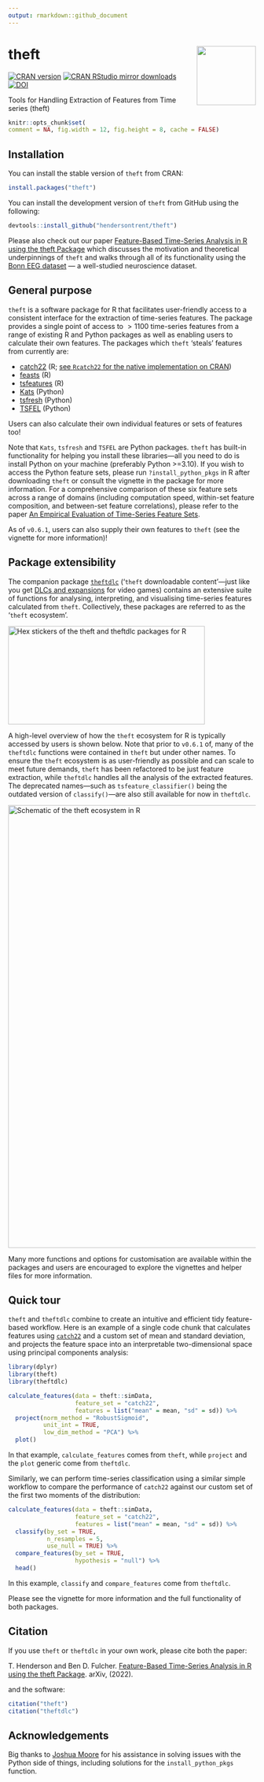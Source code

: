 ```yaml
---
output: rmarkdown::github_document
---
```


# theft <img src="man/figures/logo.png" align="right" width="120" />

[![CRAN version](https://www.r-pkg.org/badges/version/theft)](https://www.r-pkg.org/pkg/theft)
[![CRAN RStudio mirror downloads](https://cranlogs.r-pkg.org/badges/theft)](https://www.r-pkg.org/pkg/theft)
[![DOI](https://zenodo.org/badge/351259952.svg)](https://zenodo.org/badge/latestdoi/351259952)

Tools for Handling Extraction of Features from Time series (theft)

```r
knitr::opts_chunk$set(
comment = NA, fig.width = 12, fig.height = 8, cache = FALSE)
```

## Installation

You can install the stable version of `theft` from CRAN:

```r
install.packages("theft")
```

You can install the development version of `theft` from GitHub using the following:

```r
devtools::install_github("hendersontrent/theft")
```

Please also check out our paper [Feature-Based Time-Series Analysis in R using the theft Package](https://arxiv.org/abs/2208.06146) which discusses the motivation and theoretical underpinnings of `theft` and walks through all of its functionality using the [Bonn EEG dataset](https://pubmed.ncbi.nlm.nih.gov/11736210/) --- a well-studied neuroscience dataset.

## General purpose

`theft` is a software package for R that facilitates user-friendly access to a consistent interface for the extraction of time-series features. The package provides a single point of access to $>1100$ time-series features from a range of existing R and Python packages as well as enabling users to calculate their own features. The packages which `theft` 'steals' features from currently are:

* [catch22](https://link.springer.com/article/10.1007/s10618-019-00647-x) (R; [see `Rcatch22` for the native implementation on CRAN](https://github.com/hendersontrent/Rcatch22))
* [feasts](https://feasts.tidyverts.org) (R)
* [tsfeatures](https://github.com/robjhyndman/tsfeatures) (R)
* [Kats](https://facebookresearch.github.io/Kats/) (Python)
* [tsfresh](https://tsfresh.com) (Python)
* [TSFEL](https://tsfel.readthedocs.io/en/latest/) (Python)

Users can also calculate their own individual features or sets of features too!

Note that `Kats`, `tsfresh` and `TSFEL` are Python packages. `theft` has built-in functionality for helping you install these libraries---all you need to do is install Python on your machine (preferably Python >=3.10). If you wish to access the Python feature sets, please run `?install_python_pkgs` in R after downloading `theft` or consult the vignette in the package for more information. For a comprehensive comparison of these six feature sets across a range of domains (including computation speed, within-set feature composition, and between-set feature correlations), please refer to the paper [An Empirical Evaluation of Time-Series Feature Sets](https://ieeexplore.ieee.org/document/9679937).

As of `v0.6.1`, users can also supply their own features to `theft` (see the vignette for more information)!

## Package extensibility

The companion package [`theftdlc`](https://github.com/hendersontrent/theftdlc) ('`theft` downloadable content'---just like you get [DLCs and expansions](https://en.bandainamcoent.eu/elden-ring/elden-ring/shadow-of-the-erdtree) for video games) contains an extensive suite of functions for analysing, interpreting, and visualising time-series features calculated from `theft`. Collectively, these packages are referred to as the '`theft` ecosystem'.

<img src="man/figures/theft-packages.png" width="400" height="200" alt="Hex stickers of the theft and theftdlc packages for R" />

A high-level overview of how the `theft` ecosystem for R is typically accessed by users is shown below. Note that prior to `v0.6.1` of, many of the `theftdlc` functions were contained in `theft` but under other names. To ensure the `theft` ecosystem is as user-friendly as possible and can scale to meet future demands, `theft` has been refactored to be just feature extraction, while `theftdlc` handles all the analysis of the extracted features. The deprecated names---such as `tsfeature_classifier()` being the outdated version of `classify()`---are also still available for now in `theftdlc`.

<img src="man/figures/theft-ecosystem.png" width="900" alt="Schematic of the theft ecosystem in R" />

Many more functions and options for customisation are available within the packages and users are encouraged to explore the vignettes and helper files for more information.

## Quick tour

`theft` and `theftdlc` combine to create an intuitive and efficient tidy feature-based workflow. Here is an example of a single code chunk that calculates features using [`catch22`](https://github.com/hendersontrent/Rcatch22) and a custom set of mean and standard deviation, and projects the feature space into an interpretable two-dimensional space using principal components analysis:

```r
library(dplyr)
library(theft)
library(theftdlc)

calculate_features(data = theft::simData, 
                   feature_set = "catch22",
                   features = list("mean" = mean, "sd" = sd)) %>%
  project(norm_method = "RobustSigmoid",
          unit_int = TRUE,
          low_dim_method = "PCA") %>%
  plot()
```

In that example, `calculate_features` comes from `theft`, while `project` and the `plot` generic come from `theftdlc`.

Similarly, we can perform time-series classification using a similar simple workflow to compare the performance of `catch22` against our custom set of the first two moments of the distribution:

```r
calculate_features(data = theft::simData, 
                   feature_set = "catch22",
                   features = list("mean" = mean, "sd" = sd)) %>%
  classify(by_set = TRUE,
           n_resamples = 5,
           use_null = TRUE) %>%
  compare_features(by_set = TRUE,
                   hypothesis = "null") %>%
  head()
```

In this example, `classify` and `compare_features` come from `theftdlc`. 

Please see the vignette for more information and the full functionality of both packages.

## Citation

If you use `theft` or `theftdlc` in your own work, please cite both the paper:

T. Henderson and Ben D. Fulcher. [Feature-Based Time-Series Analysis in R using the theft Package](https://arxiv.org/abs/2208.06146). arXiv, (2022).

and the software:

```r
citation("theft")
citation("theftdlc")
```

## Acknowledgements

Big thanks to [Joshua Moore](https://github.com/joshuabmoore) for his assistance in solving issues with the Python side of things, including solutions for the `install_python_pkgs` function.
